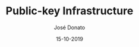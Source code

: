---
title: Public-key Infrastructure
type: article
author: José Donato
file: /CRY_A2.pdf
snippet: Decentralizing PKIs with blockchain (Proof of concept).
date: '15-10-2019'
---
